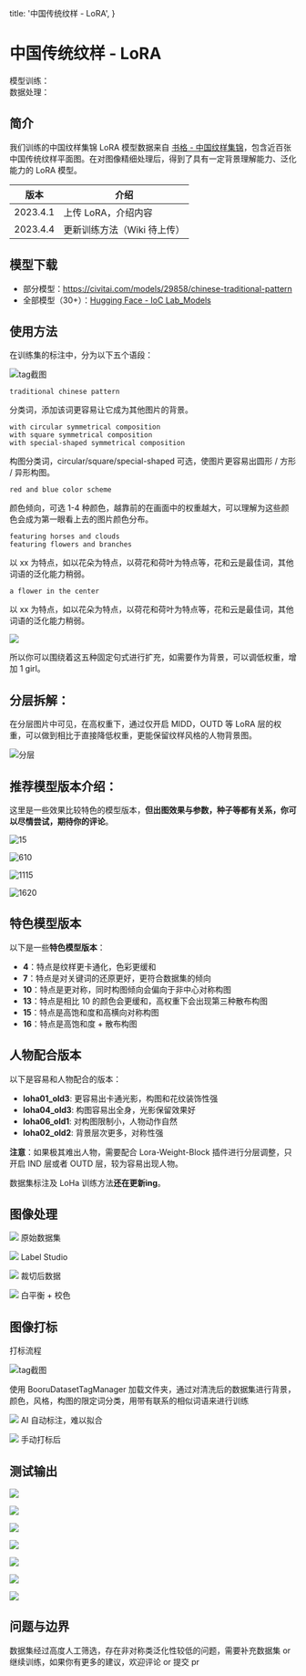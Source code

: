   title: '中国传统纹样 - LoRA',
}


# 中国传统纹样 - LoRA



模型训练：<Authors names="shichen" /> \
数据处理：<Authors names="ciaochaos" />


## 简介

我们训练的中国纹样集锦 LoRA 模型数据来自 [书格 - 中国纹样集锦](https://www.shuge.org/ebook/zhong-guo-wen-yang-ji-jin/)，包含近百张中国传统纹样平面图。在对图像精细处理后，得到了具有一定背景理解能力、泛化能力的 LoRA 模型。

| 版本       | 介绍               |
|----------|------------------|
| 2023.4.1 | 上传 LoRA，介绍内容     |
| 2023.4.4 | 更新训练方法（Wiki 待上传） |


## 模型下载

* 部分模型：https://civitai.com/models/29858/chinese-traditional-pattern
* 全部模型（30+）：[Hugging Face - IoC Lab_Models](https://huggingface.co/ioclab/IocLab_Models/tree/main)


## 使用方法


在训练集的标注中，分为以下五个语段：

![tag截图](/assets/chinese-ornament/co-13.png)

```
traditional chinese pattern
```

分类词，添加该词更容易让它成为其他图片的背景。

```
with circular symmetrical composition
with square symmetrical composition
with special-shaped symmetrical composition
```

构图分类词，circular/square/special-shaped 可选，使图片更容易出圆形 / 方形 / 异形构图。

```
red and blue color scheme
```

颜色倾向，可选 1-4 种颜色，越靠前的在画面中的权重越大，可以理解为这些颜色会成为第一眼看上去的图片颜色分布。

```
featuring horses and clouds
featuring flowers and branches
```

以 xx 为特点，如以花朵为特点，以荷花和荷叶为特点等，花和云是最佳词，其他词语的泛化能力稍弱。

```shell
a flower in the center
```

以 xx 为特点，如以花朵为特点，以荷花和荷叶为特点等，花和云是最佳词，其他词语的泛化能力稍弱。

![](/assets/chinese-ornament/co-14.png)


所以你可以围绕着这五种固定句式进行扩充，如需要作为背景，可以调低权重，增加 1 girl。

## 分层拆解：

在分层图片中可见，在高权重下，通过仅开启 MIDD，OUTD 等 LoRA 层的权重，可以做到相比于直接降低权重，更能保留纹样风格的人物背景图。

![分层](/assets/chinese-ornament/co-17.jpeg)

## 推荐模型版本介绍：

这里是一些效果比较特色的模型版本，**但出图效果与参数，种子等都有关系，你可以尽情尝试，期待你的评论**。

![15](/assets/chinese-ornament/co-10.jpg)

![610](/assets/chinese-ornament/co-09.jpg)

![1115](/assets/chinese-ornament/co-15.jpeg)

![1620](/assets/chinese-ornament/co-16.jpeg)


## 特色模型版本

以下是一些**特色模型版本**：

- **4**：特点是纹样更卡通化，色彩更缓和
- **7**：特点是对关键词的还原更好，更符合数据集的倾向
- **10**：特点是更对称，同时构图倾向会偏向于非中心对称构图
- **13**：特点是相比 10 的颜色会更缓和，高权重下会出现第三种散布构图
- **15**：特点是高饱和度和高横向对称构图
- **16**：特点是高饱和度 + 散布构图

## 人物配合版本

以下是容易和人物配合的版本：

- **loha01_old3**: 更容易出卡通光影，构图和花纹装饰性强
- **loha04_old3**: 构图容易出全身，光影保留效果好
- **loha06_old1**: 对构图限制小，人物动作自然
- **loha02_old2**: 背景层次更多，对称性强

**注意**：如果极其难出人物，需要配合 Lora-Weight-Block 插件进行分层调整，只开启 IND 层或者 OUTD 层，较为容易出现人物。

数据集标注及 LoHa 训练方法**还在更新ing**。


## 图像处理

![](/assets/chinese-ornament/co-04.jpg)
原始数据集

![](/assets/chinese-ornament/co-03.jpg)
Label Studio

![](/assets/chinese-ornament/co-01.jpg)
裁切后数据

![](/assets/chinese-ornament/co-02.jpg)
白平衡 + 校色

## 图像打标

打标流程

![tag截图](/assets/chinese-ornament/co-13.png)

使用 BooruDatasetTagManager 加载文件夹，通过对清洗后的数据集进行背景，颜色，风格，构图的限定词分类，用带有联系的相似词语来进行训练

![](/assets/chinese-ornament/co-18.png)
AI 自动标注，难以拟合

![](/assets/chinese-ornament/co-10.jpg)
手动打标后


## 测试输出

![](/assets/chinese-ornament/co-07.jpg)

![](/assets/chinese-ornament/co-08.jpg)

![](/assets/chinese-ornament/co-09.jpg)

![](/assets/chinese-ornament/co-10.jpg)

![](/assets/chinese-ornament/co-11.jpg)

![](/assets/chinese-ornament/co-05.jpg)

![](/assets/chinese-ornament/co-06.jpg)


## 问题与边界


数据集经过高度人工筛选，存在非对称类泛化性较低的问题，需要补充数据集 or 继续训练，如果你有更多的建议，欢迎评论 or 提交 pr